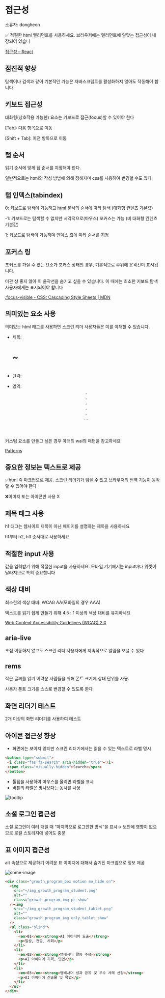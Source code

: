 # 접근성

소유자: dongheon

<aside>
✅ 적절한 html 엘리먼트를 사용하세요. 브라우저에는 엘리먼트에 알맞는 접근성이 내장되어 있습니


</aside>

[접근성 – React](https://ko.legacy.reactjs.org/docs/accessibility.html)


## 점진적 향상

탐색이나 검색과 같이 기본적인 기능은 자바스크립트를 활성화하지 않아도 작동해야 합니다


## 키보드 접근성

대화형(상호작용 가능한) 요소는 키보드로 접근(focus)할 수 있어야 한다

[Tab]: 다음 항목으로 이동

[Shift + Tab]: 이전 항목으로 이동


## 탭 순서

읽기 순서에 맞게 탭 순서를 지정해야 한다.

일반적으로는 html의 작성 방법에 의해 정해지며 css를 사용하여 변경할 수도 있다


## 탭 인덱스(tabindex)

0: 키보드로 탐색이 가능하고 html 문서의 순서에 따라 탐색 (대화형 컨텐츠 기본값)

-1: 키보드로는 탐색할 수 없지만 시각적으로(마우스) 포커스는 가능 (비 대화형 컨텐츠 기본값)

1: 키보드로 탐색이 가능하며 인덱스 값에 따라 순서를 지정


## 포커스 링

포커스를 가질 수 있는 요소가 포커스 상태인 경우, 기본적으로 주위에 윤곽선이 표시됩니다.

미관 상 좋지 않아 이 윤곽선을 숨기고 싶을 수 있습니다. 이 때에는 최소한 키보드 탐색 사용자에게는 표시되어야 합니다

[:focus-visible - CSS: Cascading Style Sheets | MDN](https://developer.mozilla.org/en-US/docs/Web/CSS/:focus-visible#focus_vs_focus-visible)


## 의미있는 요소 사용

의미있는 html 태그를 사용하면 스크린 리더 사용자들은 이를 이해할 수 있습니다.

- 제목: <h1> ~ <h6>
- 단락: <p>
- 영역: <header>, <nav>, <footer>, <section>, <article>, <main> …

커스텀 요소를 만들고 싶은 경우 아래의 wai의 패턴을 참고하세요

[Patterns](https://www.w3.org/WAI/ARIA/apg/patterns/)


## 중요한 정보는 텍스트로 제공

✅html 즉 마크업으로 제공. 스크린 리더기가 읽을 수 있고 브라우저의 번역 기능이 동작 할 수 있어야 한다

❌이미지 또는 아이콘만 사용 X


## 제목 태그 사용

h1 태그는 웹사이트 제목이 아닌 페이지를 설명하는 제목을 사용하세요

h1부터 h2, h3 순서대로 사용하세요


## 적절한 input 사용

값을 입력받기 위해 적절한 input을 사용하세요. 모바일 기기에서는 input마다 위젯이 달라지므로 특히 중요합니다


## 색상 대비

최소한의 색상 대비: WCAG AA(모바일의 경우 AAA)

텍스트를 읽기 쉽게 만들기 위해 4.5 : 1 이상의 색상 대비를 유지하세요

[Web Content Accessibility Guidelines (WCAG)  2.0](https://www.w3.org/TR/WCAG20/#visual-audio-contrast-contrast)


## aria-live

초점 이동하지 않고도 스크린 리더 사용자에게  지속적으로 알림을 보낼 수 있다


## rems

작은 글씨를 읽기 어려운 사람들을 위해 폰트 크기에 상대 단위를 사용.

사용자 폰트 크기를 스스로 변경할 수 있도록 한다




## 화면 리더기 테스트

2개 이상의 화면 리더기를 사용하여 테스트


## 아이콘 접근성 향상

- 화면에는 보이지 않지만 스크린 리더기에서는 읽을 수 있는 텍스트로 라벨 명시

```html
<button type="submit">
 <i class="fas fa-search" aria-hidden="true"></i>
 <span class="visually-hidden">Search</span>
</button>
```

- 툴팁을 사용하여 마우스를 올리면 라벨을 표시
- 버튼의 라벨은 명사보다는 동사를 사용

![tooltip](assets/tooltip.png)


## 소셜 로그인 접근성

소셜 로그인이 여러 개일 때 “마지막으로 로그인한 방식”을 표시→ 보안에 영향이 없으므로 로컬 스토리지에 넣어도 충분


## 표 이미지 접근성

alt 속성으로 제공하기 어려운 표 이미지에 대해서 숨겨진 마크업으로 정보 제공

![some-image](assets/some-image.png)

```html
<div class="growth_program_box motion mo_hide on">
  <img
    src="~/img_growth_program_student.png"
    alt=""
    class="growth_program_img pc_show"
  /><img
    src="~/img_growth_program_student_tablet.png"
    alt=""
    class="growth_program_img only_tablet_show"
  />
  <ul class="blind">
    <li>
      <em>01</em><strong>AI 아이디어 도출</strong>
      <p>일상, 전공, 사회</p>
    </li>
    <li>
      <em>02</em><strong>앰배서더 활동 수행</strong>
      <p>AI 아이디어 기획, 밋업</p>
    </li>
    <li>
      <em>03</em><strong>앰배서더 성과 공유 및 우수 사례 선정</strong>
      <p>AI 아이디어 산출물 및 목업</p>
    </li>
  </ul>
</div>
```
